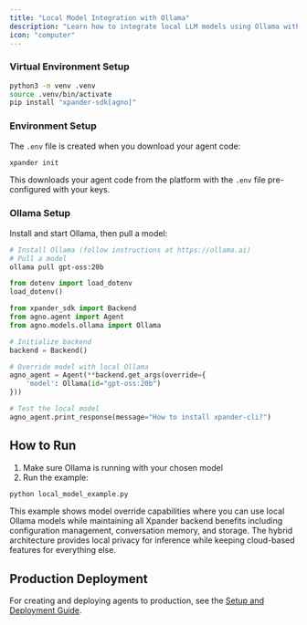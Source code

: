 ```yaml
---
title: "Local Model Integration with Ollama"
description: "Learn how to integrate local LLM models using Ollama with Xpander SDK for privacy-focused AI applications"
icon: "computer"
---
```


<AccordionGroup>
<Accordion title="Prerequisites">

### Virtual Environment Setup
```bash setup.sh
python3 -m venv .venv
source .venv/bin/activate
pip install "xpander-sdk[agno]"
```

### Environment Setup
The `.env` file is created when you download your agent code:

```bash
xpander init
```

This downloads your agent code from the platform with the `.env` file pre-configured with your keys.

### Ollama Setup
Install and start Ollama, then pull a model:
```bash setup_ollama.sh
# Install Ollama (follow instructions at https://ollama.ai)
# Pull a model
ollama pull gpt-oss:20b
```

</Accordion>
</AccordionGroup>

```python local_model_example.py
from dotenv import load_dotenv
load_dotenv()

from xpander_sdk import Backend
from agno.agent import Agent
from agno.models.ollama import Ollama

# Initialize backend
backend = Backend()

# Override model with local Ollama
agno_agent = Agent(**backend.get_args(override={
    'model': Ollama(id="gpt-oss:20b")
}))

# Test the local model
agno_agent.print_response(message="How to install xpander-cli?")
```

## How to Run

1. Make sure Ollama is running with your chosen model
2. Run the example:
```bash local_model_example.py
python local_model_example.py
```

This example shows model override capabilities where you can use local Ollama models while maintaining all Xpander backend benefits including configuration management, conversation memory, and storage. The hybrid architecture provides local privacy for inference while keeping cloud-based features for everything else.

## Production Deployment

For creating and deploying agents to production, see the [Setup and Deployment Guide](/Examples/00-setup-deployment).